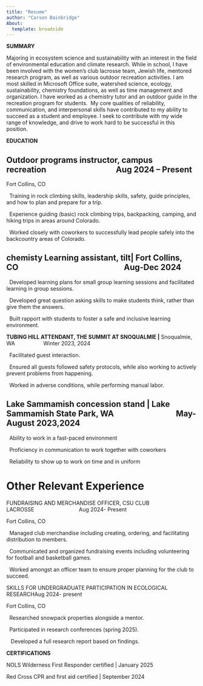```yaml
---
title: "Resume"
author: "Carson Bainbridge"
About:
  template: broadside
---
```


**SUMMARY**

Majoring in ecosystem science and sustainability with an interest in the field of environmental education and climate research. While in school, I have been involved with the women’s club lacrosse team, Jewish life, mentored research program, as well as various outdoor recreation activities. I am most skilled in Microsoft Office suite, watershed science, ecology, sustainability, chemistry foundations, as well as time management and organization. I have worked as a chemistry tutor and an outdoor guide in the recreation program for students.  My core qualities of reliability, communication, and interpersonal skills have contributed to my ability to succeed as a student and employee. I seek to contribute with my wide range of knowledge, and drive to work hard to be successful in this position.

**EDUCATION**

## Outdoor programs instructor, campus recreation                                     Aug 2024 – Present

Fort Collins, CO

  Training in rock climbing skills, leadership skills, safety, guide principles, and how to plan and prepare for a trip.

  Experience guiding (basic) rock climbing trips, backpacking, camping, and hiking trips in areas around Colorado.

  Worked closely with coworkers to successfully lead people safely into the backcountry areas of Colorado.

## chemisty Learning assistant, tilt\| Fort Collins, CO                                                        Aug-Dec 2024

  Developed learning plans for small group learning sessions and facilitated learning in group sessions.

  Developed great question asking skills to make students think, rather than give them the answers.

  Built rapport with students to foster a safe and inclusive learning environment.

**TUBING HILL ATTENDANT, THE SUMMIT AT SNOQUALMIE \|** Snoqualmie, WA                   Winter 2023, 2024

  Facilitated guest interaction.

  Ensured all guests followed safety protocols, while also working to actively prevent problems from happening.

  Worked in adverse conditions, while performing manual labor.

## Lake Sammamish concession stand \| Lake Sammamish State Park, WA                                 May-August 2023,2024

  Ability to work in a fast-paced environment

  Proficiency in communication to work together with coworkers

  Reliability to show up to work on time and in uniform

# Other Relevant Experience

FUNDRAISING AND MERCHANDISE OFFICER, CSU CLUB LACROSSE                              Aug 2024- Present

Fort Collins, CO

  Managed club merchandise including creating, ordering, and facilitating distribution to members.

  Communicated and organized fundraising events including volunteering for football and basketball games.

  Worked amongst an officer team to ensure proper planning for the club to succeed. 

SKILLS FOR UNDERGRADUATE PARTICIPATION IN ECOLOGICAL RESEARCHAug 2024- present

Fort Collins, CO

  Researched snowpack properties alongside a mentor.

  Participated in research conferences (spring 2025).

   Developed a full research report based on findings.

**CERTIFICATIONS**

NOLS Wilderness First Responder certified \| January 2025

Red Cross CPR and first aid certified \| September 2024
